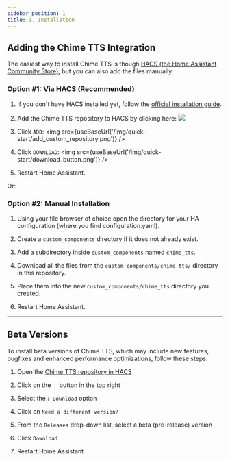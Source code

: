```yaml
---
sidebar_position: 1
title: 1. Installation
---
```



## Adding the Chime TTS Integration

The easiest way to install Chime TTS is though [HACS (the Home Assistant Community Store)](https://hacs.xyz/), but you can also add the files manually:

### Option #1: Via HACS (Recommended)

1. If you don't have HACS installed yet, follow the [official installation guide](https://hacs.xyz/docs/installation/manual).

2. Add the Chime TTS repository to HACS by clicking here: <a href="https://my.home-assistant.io/redirect/hacs_repository/?owner=nimroddolev&repository=chime_tts&category=integration" alt="Chime TTS HACS repository" target="_blank"><img src="https://my.home-assistant.io/badges/hacs_repository.svg" /></a>

3. Click `ADD`:
<img src={useBaseUrl('/img/quick-start/add_custom_repository.png')} />

4. Click `DOWNLOAD`: <img src={useBaseUrl('/img/quick-start/download_button.png')} />

5. Restart Home Assistant.

Or:

### Option #2: Manual Installation

1. Using your file browser of choice open the directory for your HA configuration (where you find configuration.yaml).

2. Create a ```custom_components``` directory if it does not already exist.

3. Add a subdirectory inside ```custom_components``` named ```chime_tts```.

4. Download all the files from the ```custom_components/chime_tts/``` directory in this repository.

5. Place them into the new ```custom_components/chime_tts``` directory you created.

6. Restart Home Assistant.

---

## Beta Versions

To install beta versions of Chime TTS, which may include new features, bugfixes and enhanced performance optimizations, follow these steps:

1. Open the <a href="https://my.home-assistant.io/redirect/hacs_repository/?owner=nimroddolev&repository=chime_tts&category=integration" title="Chime TTS HACS repository" target="_blank">Chime TTS repository in HACS</a>

1. Click on the `⋮` button in the top right

1. Select the `⤓ Download` option

1. Click on `Need a different version?`

1. From the `Releases` drop-down list, select a beta (pre-release) version

1. Click `Download`

1. Restart Home Assistant